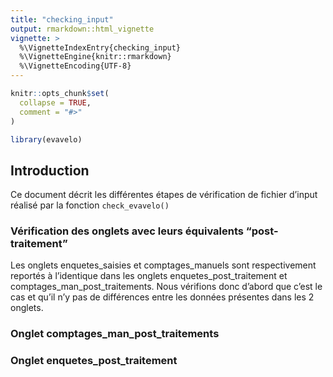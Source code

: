 ```yaml
---
title: "checking_input"
output: rmarkdown::html_vignette
vignette: >
  %\VignetteIndexEntry{checking_input}
  %\VignetteEngine{knitr::rmarkdown}
  %\VignetteEncoding{UTF-8}
---
```


```r
knitr::opts_chunk$set(
  collapse = TRUE,
  comment = "#>"
)
```

```r
library(evavelo)
```

## Introduction

Ce document décrit les différentes étapes de vérification de fichier d'input réalisé par la fonction `check_evavelo()`

### Vérification des onglets avec leurs équivalents "post-traitement"

Les onglets enquetes_saisies et comptages_manuels sont respectivement reportés à l'identique dans les onglets enquetes_post_traitement et comptages_man_post_traitements.
Nous vérifions donc d'abord que c'est le cas et qu'il n'y pas de différences entre les données présentes dans les 2 onglets.

### Onglet comptages_man_post_traitements

### Onglet  enquetes_post_traitement
